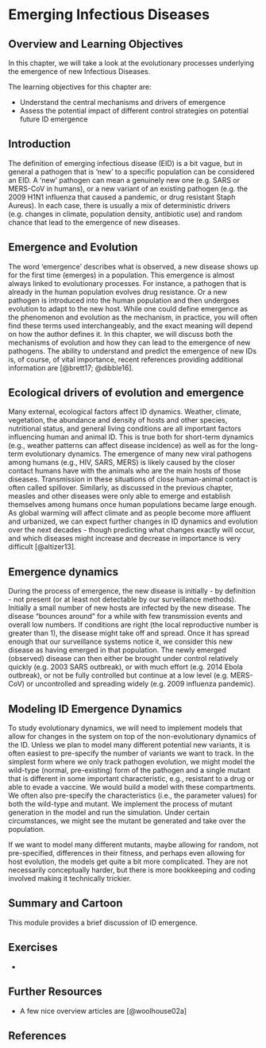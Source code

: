 # Emerging Infectious Diseases 

## Overview and Learning Objectives
In this chapter, we will take a look at the evolutionary processes underlying the emergence of new Infectious Diseases.

The learning objectives for this chapter are:

* Understand the central mechanisms and drivers of emergence 
* Assess the potential impact of different control strategies on potential future ID emergence


## Introduction
The definition of emerging infectious disease (EID) is a bit vague, but in general a pathogen that is 'new' to a specific population can be considered an EID. A 'new' pathogen can mean a genuinely new one (e.g. SARS or MERS-CoV in humans), or a new variant of an existing pathogen (e.g. the 2009 H1N1 influenza that caused a pandemic, or drug resistant Staph Aureus). In each case, there is usually a mix of deterministic drivers (e.g. changes in climate, population density, antibiotic use) and random chance that lead to the emergence of new diseases.


## Emergence and Evolution
The word 'emergence' describes what is observed, a new disease shows up for the first time (emerges) in a population. This emergence is almost always linked to evolutionary processes. For instance, a pathogen that is already in the human population evolves drug resistance. Or a new pathogen is introduced into the human population and then undergoes evolution to adapt to the new host. While one could define emergence as the phenomenon and evolution as the mechanism, in practice, you will often find these terms used interchangeably, and the exact meaning will depend on how the author defines it. In this chapter, we will discuss both the mechanisms of evolution and how they can lead to the emergence of new pathogens. The ability to understand and predict the emergence of new IDs is, of course, of vital importance, recent references providing additional information are [@brett17; @dibble16].


## Ecological drivers of evolution and emergence
Many external, ecological factors affect ID dynamics. Weather, climate, vegetation, the abundance and density of hosts and other species, nutritional status, and general living conditions are all important factors influencing human and animal ID. This is true both for short-term dynamics (e.g., weather patterns can affect disease incidence) as well as for the long-term evolutionary dynamics. The emergence of many new viral pathogens among humans (e.g., HIV, SARS, MERS) is likely caused by the closer contact humans have with the animals who are the main hosts of those diseases. Transmission in these situations of close human-animal contact is often called spillover.  Similarly, as discussed in the previous chapter, measles and other diseases were only able to emerge and establish themselves among humans once human populations became large enough. As global warming will affect climate and as people become more affluent and urbanized, we can expect further changes in ID dynamics and evolution over the next decades - though predicting what changes exactly will occur, and which diseases might increase and decrease in importance is very difficult [@altizer13].


## Emergence dynamics
During the process of emergence, the new disease is initially - by definition - not present (or at least not detectable by our surveillance methods). Initially a small number of new hosts are infected by the new disease. The disease "bounces around" for a while with few transmission events and overall low numbers. If conditions are right (the local reproductive number is greater than 1), the disease might take off and spread. Once it has spread enough that our surveillance systems notice it, we consider this new disease as having emerged in that population. The newly emerged (observed) disease can then either be brought under control relatively quickly (e.g. 2003 SARS outbreak), or with much effort (e.g. 2014 Ebola outbreak), or not be fully controlled but continue at a low level (e.g. MERS-CoV) or uncontrolled and spreading widely (e.g. 2009 influenza pandemic).


## Modeling ID Emergence Dynamics
To study evolutionary dynamics, we will need to implement models that allow for changes in the system on top of the non-evolutionary dynamics of the ID. Unless we plan to model many different potential new variants, it is often easiest to pre-specify the number of variants we want to track. In the simplest form where we only track pathogen evolution, we might model the wild-type (normal, pre-existing) form of the pathogen and a single mutant that is different in some important characteristic, e.g., resistant to a drug or able to evade a vaccine. We would build a model with these compartments. We often also pre-specify the characteristics (i.e., the parameter values) for both the wild-type and mutant. We implement the process of mutant generation in the model and run the simulation. Under certain circumstances, we might see the mutant be generated and take over the population. 

If we want to model many different mutants, maybe allowing for random, not pre-specified, differences in their fitness, and perhaps even allowing for host evolution, the models get quite a bit more complicated. They are not necessarily conceptually harder, but there is more bookkeeping and coding involved making it technically trickier.




## Summary and Cartoon
This module provides a brief discussion of ID emergence.


## Exercises
*  

## Further Resources
* A few nice overview articles are [@woolhouse02a]


## References
